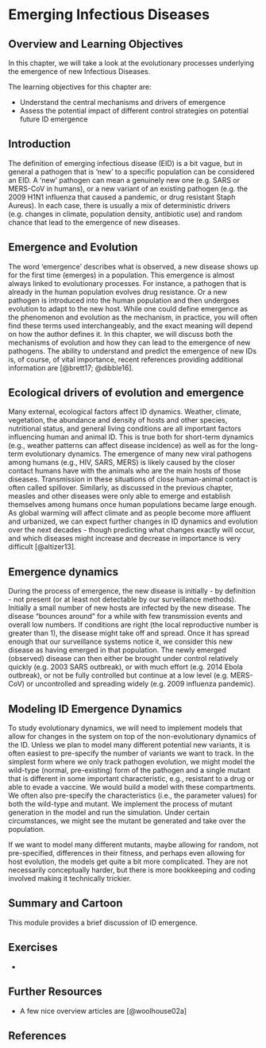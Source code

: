 # Emerging Infectious Diseases 

## Overview and Learning Objectives
In this chapter, we will take a look at the evolutionary processes underlying the emergence of new Infectious Diseases.

The learning objectives for this chapter are:

* Understand the central mechanisms and drivers of emergence 
* Assess the potential impact of different control strategies on potential future ID emergence


## Introduction
The definition of emerging infectious disease (EID) is a bit vague, but in general a pathogen that is 'new' to a specific population can be considered an EID. A 'new' pathogen can mean a genuinely new one (e.g. SARS or MERS-CoV in humans), or a new variant of an existing pathogen (e.g. the 2009 H1N1 influenza that caused a pandemic, or drug resistant Staph Aureus). In each case, there is usually a mix of deterministic drivers (e.g. changes in climate, population density, antibiotic use) and random chance that lead to the emergence of new diseases.


## Emergence and Evolution
The word 'emergence' describes what is observed, a new disease shows up for the first time (emerges) in a population. This emergence is almost always linked to evolutionary processes. For instance, a pathogen that is already in the human population evolves drug resistance. Or a new pathogen is introduced into the human population and then undergoes evolution to adapt to the new host. While one could define emergence as the phenomenon and evolution as the mechanism, in practice, you will often find these terms used interchangeably, and the exact meaning will depend on how the author defines it. In this chapter, we will discuss both the mechanisms of evolution and how they can lead to the emergence of new pathogens. The ability to understand and predict the emergence of new IDs is, of course, of vital importance, recent references providing additional information are [@brett17; @dibble16].


## Ecological drivers of evolution and emergence
Many external, ecological factors affect ID dynamics. Weather, climate, vegetation, the abundance and density of hosts and other species, nutritional status, and general living conditions are all important factors influencing human and animal ID. This is true both for short-term dynamics (e.g., weather patterns can affect disease incidence) as well as for the long-term evolutionary dynamics. The emergence of many new viral pathogens among humans (e.g., HIV, SARS, MERS) is likely caused by the closer contact humans have with the animals who are the main hosts of those diseases. Transmission in these situations of close human-animal contact is often called spillover.  Similarly, as discussed in the previous chapter, measles and other diseases were only able to emerge and establish themselves among humans once human populations became large enough. As global warming will affect climate and as people become more affluent and urbanized, we can expect further changes in ID dynamics and evolution over the next decades - though predicting what changes exactly will occur, and which diseases might increase and decrease in importance is very difficult [@altizer13].


## Emergence dynamics
During the process of emergence, the new disease is initially - by definition - not present (or at least not detectable by our surveillance methods). Initially a small number of new hosts are infected by the new disease. The disease "bounces around" for a while with few transmission events and overall low numbers. If conditions are right (the local reproductive number is greater than 1), the disease might take off and spread. Once it has spread enough that our surveillance systems notice it, we consider this new disease as having emerged in that population. The newly emerged (observed) disease can then either be brought under control relatively quickly (e.g. 2003 SARS outbreak), or with much effort (e.g. 2014 Ebola outbreak), or not be fully controlled but continue at a low level (e.g. MERS-CoV) or uncontrolled and spreading widely (e.g. 2009 influenza pandemic).


## Modeling ID Emergence Dynamics
To study evolutionary dynamics, we will need to implement models that allow for changes in the system on top of the non-evolutionary dynamics of the ID. Unless we plan to model many different potential new variants, it is often easiest to pre-specify the number of variants we want to track. In the simplest form where we only track pathogen evolution, we might model the wild-type (normal, pre-existing) form of the pathogen and a single mutant that is different in some important characteristic, e.g., resistant to a drug or able to evade a vaccine. We would build a model with these compartments. We often also pre-specify the characteristics (i.e., the parameter values) for both the wild-type and mutant. We implement the process of mutant generation in the model and run the simulation. Under certain circumstances, we might see the mutant be generated and take over the population. 

If we want to model many different mutants, maybe allowing for random, not pre-specified, differences in their fitness, and perhaps even allowing for host evolution, the models get quite a bit more complicated. They are not necessarily conceptually harder, but there is more bookkeeping and coding involved making it technically trickier.




## Summary and Cartoon
This module provides a brief discussion of ID emergence.


## Exercises
*  

## Further Resources
* A few nice overview articles are [@woolhouse02a]


## References
